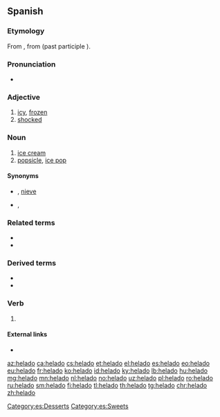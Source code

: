 ==Spanish==

===Etymology===
From {{m|es|helar}}, from {{etyl|la|es}} {{m|la|gelare}} (past participle {{m|la|gelātus}}).

===Pronunciation===
* {{es-IPA}}

===Adjective===
{{es-adj|f=helada}}

# [[icy]], [[frozen]]
# [[shocked]]

===Noun===
{{es-noun|m}}

# [[ice cream]]
# [[popsicle]], [[ice pop]]

====Synonyms====
* {{sense|ice cream}} {{l|es|sorbete}} {{qualifier|El Salvador}}, [[nieve]] {{qualifier|Mexico}}
* {{sense|popsicle}} {{l|es|helado de agua}}, {{l|es|paleta}}

===Related terms===
* {{l|es|helada}}
* {{l|es|hielo}}

===Derived terms===
* {{l|es|heladero}}
* {{l|es|heladería}}

===Verb===
{{es-past participle|helad}}

# {{es-verb form of|ending=ar|mood=participle|helar}}

====External links====
* {{R:DRAE 2001}}

[[Category:es:Desserts]]
[[Category:es:Sweets]]

[[az:helado]]
[[ca:helado]]
[[cs:helado]]
[[et:helado]]
[[el:helado]]
[[es:helado]]
[[eo:helado]]
[[eu:helado]]
[[fr:helado]]
[[ko:helado]]
[[id:helado]]
[[ky:helado]]
[[lb:helado]]
[[hu:helado]]
[[mg:helado]]
[[mn:helado]]
[[nl:helado]]
[[no:helado]]
[[uz:helado]]
[[pl:helado]]
[[ro:helado]]
[[ru:helado]]
[[sm:helado]]
[[fi:helado]]
[[tl:helado]]
[[th:helado]]
[[tg:helado]]
[[chr:helado]]
[[zh:helado]]